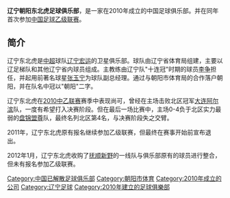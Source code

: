 {{Football club infobox |
 clubname = 辽宁东北虎|
 image    =  [[File:LiaoningNortheastTigers.jpg|150px]]| 
 fullname = 辽宁东北虎足球俱乐部|
 nickname = |
 founded  = 2010年 |
 season   = [[2010年中国足球乙级联赛|2010中乙]] |
 position = 北区，第4名 |
}}

'''辽宁朝阳东北虎足球俱乐部'''，是一家在2010年成立的中国足球俱乐部。并在同年首次参加[[中国足球乙级联赛|中国足球乙级联赛]]。

==简介==
辽宁东北虎是[[中超|中超]]球队[[辽宁宏运|辽宁宏运]]的卫星俱乐部。球队由辽宁省体育局组建，主要以辽足梯队和其他辽宁省内球员组成。主教练由辽宁队"十连冠"时期的球员[[李争_(足球教练)|李争]]担任，并起用前著名球星[[张玉宁|张玉宁]]为球队副总经理。通过与朝阳市体育局的合作落户朝阳，并在队名中冠以"朝阳"二字。

辽宁东北虎在[[2010年中国足球乙级联赛|2010中乙联赛]]赛季中表现尚可，曾经在主场击败北区冠军[[大连阿尔滨|大连阿尔滨]]队，一度有希望打入决赛阶段。但在最后一场比赛中，主场0-4负于北区实力最弱的[[盘锦盟尊|盘锦盟尊]]队，最终名列北区第4名，与决赛阶段失之交臂。
  
2011年，辽宁东北虎原有报名继续参加乙级联赛，但最终在赛事开始前宣布退出。 

2012年1月，辽宁东北虎收购了[[抚顺新野|抚顺新野]]的一线队与俱乐部原有的球员进行整合，但未有报名参加乙级联赛。

[[Category:中国已解散足球俱乐部|Category:中国已解散足球俱乐部]]
[[Category:朝阳市体育|Category:朝阳市体育]]
[[Category:2010年成立的公司|Category:2010年成立的公司]]
[[Category:辽宁足球|Category:辽宁足球]]
[[Category:2010年建立的足球俱樂部|Category:2010年建立的足球俱樂部]]